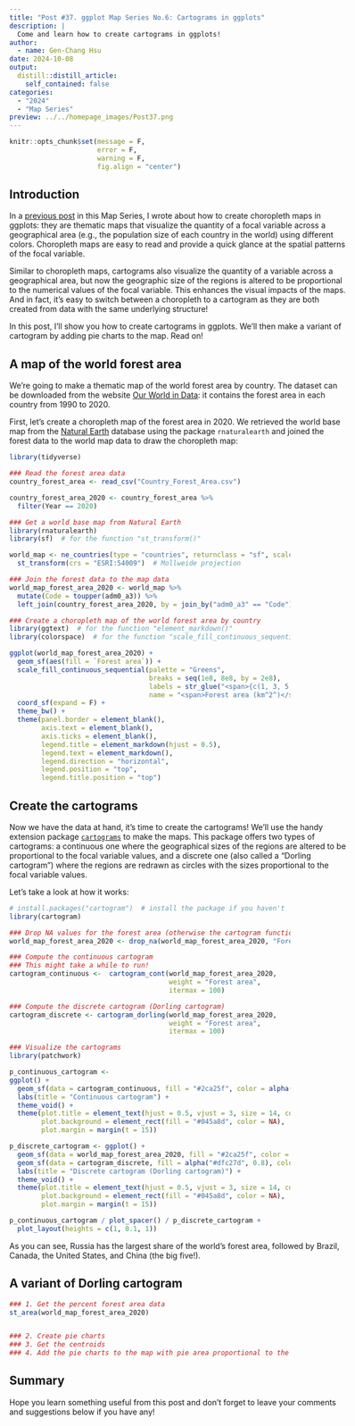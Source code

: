 ```yaml
---
title: "Post #37. ggplot Map Series No.6: Cartograms in ggplots"
description: |
  Come and learn how to create cartograms in ggplots!
author:
  - name: Gen-Chang Hsu
date: 2024-10-08
output:
  distill::distill_article:
    self_contained: false
categories:
  - "2024"
  - "Map Series"
preview: ../../homepage_images/Post37.png
---
```


<!-- Webpage style -->

<style>
d-article a {
  color: #2780e3 !important;
  border-bottom: none !important;
}

d-article a:hover {
  color: #2780e3 !important;
  border-bottom: 2px solid !important;
}

d-byline {
  margin-left: -10% !important;
}

d-title {
  margin-left: -10%;
}

d-title h1{
  font-size: 45px;
  width: 130%;
}

d-article {
  margin-left: -10%;
}

p {
  width: 120%;
}

d-article h2 {
  width: 120%;
}

d-article h3 {
  width: 120%;
  font-size: 28px;
}

div.article-footer{
  width: 120%;
}

d-article div.sourceCode { 
  width: 120% !important;
}

d-article pre { 
  width: 120% !important;
}

div.l-body {
  width: 120% !important;
}

d-article table thead tr {
  height: 60px !important;
  width: 210px !important;
}

d-article table thead th {
  height: 60px !important;
  font-size: 22px !important;
  width: 210px !important;
}

d-article table tbody tr td {
  font-size: 21px !important;
  height: 60px !important;
  text-align: center !important;
  width: 210px !important;
}

div.l-body img {
    margin-right: 30% !important;
}

</style>

<head>
  <base target="_blank">
</head>

```r
knitr::opts_chunk$set(message = F, 
                      error = F, 
                      warning = F,
                      fig.align = "center")

```

<!-- Start of the article -->

## Introduction

In a [previous post](https://genchanghsu.github.io/ggGallery/posts/2023-03-09-post-25-ggplot-map-series-no1-basic-ggplot-maps/) in this Map Series, I wrote about how to create choropleth maps in ggplots: they are thematic maps that visualize the quantity of a focal variable across a geographical area (e.g., the population size of each country in the world) using different colors. Choropleth maps are easy to read and provide a quick glance at the spatial patterns of the focal variable.

Similar to choropleth maps, cartograms also visualize the quantity of a variable across a geographical area, but now the geographic size of the regions is altered to be proportional to the numerical values of the focal variable. This enhances the visual impacts of the maps. And in fact, it's easy to switch between a choropleth to a cartogram as they are both created from data with the same underlying structure!

In this post, I'll show you how to create cartograms in ggplots. We'll then make a variant of cartogram by adding pie charts to the map. Read on!


## A map of the world forest area

We're going to make a thematic map of the world forest area by country. The dataset can be downloaded from the website [Our World in Data](https://ourworldindata.org/forest-area): it contains the forest area in each country from 1990 to 2020.

First, let's create a choropleth map of the forest area in 2020. We retrieved the world base map from the [Natural Earth](https://www.naturalearthdata.com/) database using the package `rnaturalearth` and joined the forest data to the world map data to draw the choropleth map:

```r
library(tidyverse)

### Read the forest area data
country_forest_area <- read_csv("Country_Forest_Area.csv")

country_forest_area_2020 <- country_forest_area %>% 
  filter(Year == 2020)

### Get a world base map from Natural Earth
library(rnaturalearth)
library(sf)  # for the function "st_transform()"

world_map <- ne_countries(type = "countries", returnclass = "sf", scale = 110) %>%
  st_transform(crs = "ESRI:54009")  # Mollweide projection

### Join the forest data to the map data
world_map_forest_area_2020 <- world_map %>% 
  mutate(Code = toupper(adm0_a3)) %>% 
  left_join(country_forest_area_2020, by = join_by("adm0_a3" == "Code"))

### Create a choropleth map of the world forest area by country
library(ggtext)  # for the function "element_markdown()"
library(colorspace)  # for the function "scale_fill_continuous_sequential()"

ggplot(world_map_forest_area_2020) + 
  geom_sf(aes(fill = `Forest area`)) + 
  scale_fill_continuous_sequential(palette = "Greens",
                                   breaks = seq(1e8, 8e8, by = 2e8), 
                                   labels = str_glue("<span>{c(1, 3, 5, 7)}×10^8^</span>"), 
                                   name = "<span>Forest area (km^2^)</span>") + 
  coord_sf(expand = F) + 
  theme_bw() + 
  theme(panel.border = element_blank(),
        axis.text = element_blank(),
        axis.ticks = element_blank(),
        legend.title = element_markdown(hjust = 0.5),
        legend.text = element_markdown(),
        legend.direction = "horizontal",
        legend.position = "top",
        legend.title.position = "top")

```

## Create the cartograms

Now we have the data at hand, it's time to create the cartograms! We'll use the handy extension package [`cartograms`](https://sjewo.github.io/cartogram/) to make the maps. This package offers two types of cartograms: a continuous one where the geographical sizes of the regions are altered to be proportional to the focal variable values, and a discrete one (also called a "Dorling cartogram") where the regions are redrawn as circles with the sizes proportional to the focal variable values.

Let's take a look at how it works:

```r
# install.packages("cartogram")  # install the package if you haven't
library(cartogram)

### Drop NA values for the forest area (otherwise the cartogram function will throw an error)
world_map_forest_area_2020 <- drop_na(world_map_forest_area_2020, "Forest area")

### Compute the continuous cartogram
### This might take a while to run!
cartogram_continuous <-  cartogram_cont(world_map_forest_area_2020, 
                                        weight = "Forest area", 
                                        itermax = 100)

### Compute the discrete cartogram (Dorling cartogram)
cartogram_discrete <- cartogram_dorling(world_map_forest_area_2020, 
                                        weight = "Forest area",
                                        itermax = 100)

### Visualize the cartograms
library(patchwork)

p_continuous_cartogram <- 
ggplot() + 
  geom_sf(data = cartogram_continuous, fill = "#2ca25f", color = alpha("#b2e2e2", 0.75)) +
  labs(title = "Continuous cartogram") + 
  theme_void() + 
  theme(plot.title = element_text(hjust = 0.5, vjust = 3, size = 14, color = "grey"),
        plot.background = element_rect(fill = "#045a8d", color = NA),
        plot.margin = margin(t = 15))

p_discrete_cartogram <- ggplot() + 
  geom_sf(data = world_map_forest_area_2020, fill = "#2ca25f", color = alpha("#b2e2e2", 0.5)) + 
  geom_sf(data = cartogram_discrete, fill = alpha("#dfc27d", 0.8), color = alpha("#a6611a", 0.8)) + 
  labs(title = "Discrete cartogram (Dorling cartogram)") + 
  theme_void() + 
  theme(plot.title = element_text(hjust = 0.5, vjust = 3, size = 14, color = "grey"),
        plot.background = element_rect(fill = "#045a8d", color = NA),
        plot.margin = margin(t = 15))

p_continuous_cartogram / plot_spacer() / p_discrete_cartogram + 
  plot_layout(heights = c(1, 0.1, 1))

```
As you can see, Russia has the largest share of the world's forest area, followed by Brazil, Canada, the United States, and China (the big five!).

## A variant of Dorling cartogram



```r


### 1. Get the percent forest area data
st_area(world_map_forest_area_2020)


### 2. Create pie charts
### 3. Get the centroids
### 4. Add the pie charts to the map with pie area proportional to the forest area


```



## Summary


Hope you learn something useful from this post and don't forget to leave your comments and suggestions below if you have any!




